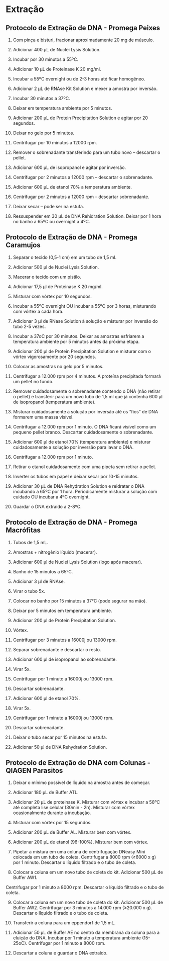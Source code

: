 # Extração

## Protocolo de Extração de DNA - Promega **Peixes**

1. Com pinça e bisturi, fracionar aproximadamente 20 mg de músculo.

2. Adicionar 400 μL de Nuclei Lysis Solution.

3. Incubar por 30 minutos a 55ºC.

4. Adicionar 10 μL de Proteinase K 20 mg/ml.

5. Incubar a 55ºC overnight ou de 2-3 horas até ficar homogêneo.

6. Adicionar 2 μL de RNAse Kit Solution e mexer a amostra por inversão.

7. Incubar 30 minutos a 37ºC.

8. Deixar em temperatura ambiente por 5 minutos.

9. Adicionar 200 μL de Protein Precipitation Solution e agitar por 20 segundos.

10. Deixar no gelo por 5 minutos.

11. Centrifugar por 10 minutos a 12000 rpm.

12. Remover o sobrenadante transferindo para um tubo novo – descartar o pellet.

13. Adicionar 600 μL de isopropanol e agitar por inversão.

14. Centrifugar por 2 minutos a 12000 rpm – descartar o sobrenadante.

15. Adicionar 600 μL de etanol 70% a temperatura ambiente.

16. Centrifugar por 2 minutos a 12000 rpm – descartar sobrenadante.

17. Deixar secar – pode ser na estufa.

18. Ressuspender em 30 μL de DNA Rehidration Solution. Deixar por 1 hora no banho a 65ºC ou overnight a 4ºC.


## Protocolo de Extração de DNA - Promega **Caramujos**

1. Separar o tecido (0,5-1 cm) em um tubo de 1,5 ml.

2. Adicionar 500 μl de Nuclei Lysis Solution.

3. Macerar o tecido com um pistilo.

4. Adicionar 17,5 μl de Proteinase K 20 mg/ml.

5. Misturar com vórtex por 10 segundos.

6. Incubar a 55ºC overnight OU incubar a 55ºC por 3 horas, misturando com vórtex a cada hora.

7. Adicionar 3 μl de RNase Solution à solução e misturar por inversão do tubo 2-5 vezes.

8. Incubar a 37oC por 30 minutos. Deixar as amostras esfriarem a temperatura ambiente por 5 minutos antes da próxima etapa.

9. Adicionar 200 μl de Protein Precipitation Solution e misturar com o vórtex vigorosamente por 20 segundos.
10. Colocar as amostras no gelo por 5 minutos.

11. Centrifugar a 12.000 rpm por 4 minutos. A proteína precipitada formará um pellet no fundo.

12. Remover cuidadosamente o sobrenadante contendo o DNA (não retirar o pellet) e transferir para um novo tubo de 1,5 ml que já contenha 600 μl de isopropanol (temperatura ambiente).

13. Misturar cuidadosamente a solução por inversão até os “fios” de DNA formarem uma massa visível.

14. Centrifugar a 12.000 rpm por 1 minuto. O DNA ficará visível como um pequeno pellet branco. Descartar cuidadosamente o sobrenadante.

15. Adicionar 600 μl de etanol 70% (temperatura ambiente) e misturar cuidadosamente a solução por inversão para lavar o DNA.

16. Centrifugar a 12.000 rpm por 1 minuto.

17. Retirar o etanol cuidadosamente com uma pipeta sem retirar o pellet.

18. Inverter os tubos em papel e deixar secar por 10-15 minutos.

19. Adicionar 30 μL de DNA Rehydration Solution e reidratar o DNA incubando a 65ºC por 1 hora. Periodicamente misturar a solução com cuidado OU incubar a 4ºC overnight.

20. Guardar o DNA extraído a 2-8ºC.


## Protocolo de Extração de DNA - Promega **Macrófitas**

1. Tubos de 1,5 mL.

2. Amostras + nitrogênio líquido (macerar).

3. Adicionar 600 μl de Nuclei Lysis Solution (logo após macerar).

4. Banho de 15 minutos a 65°C.

5. Adicionar 3 μl de RNAse.

6. Virar o tubo 5x.

7. Colocar no banho por 15 minutos a 37°C (pode segurar na mão).

8. Deixar por 5 minutos em temperatura ambiente.

9. Adicionar 200 μl de Protein Precipitation Solution.

10. Vórtex.

11. Centrifugar por 3 minutos a 16000j ou 13000 rpm.

12. Separar sobrenadante e descartar o resto.

13. Adicionar 600 μl de isopropanol ao sobrenadante.

14. Virar 5x.

15. Centrifugar por 1 minuto a 16000j ou 13000 rpm.

16. Descartar sobrenadante.

17. Adicionar 600 μl de etanol 70%.

18. Virar 5x.

19. Centrifugar por 1 minuto a 16000j ou 13000 rpm.

20. Descartar sobrenadante.

21. Deixar o tubo secar por 15 minutos na estufa.

22. Adicionar 50 μl de DNA Rehydration Solution.


## Protocolo de Extração de DNA com Colunas - QIAGEN **Parasitos**

1. Deixar o mínimo possível de líquido na amostra antes de começar.

2. Adicionar 180 μL de Buffer ATL.

3. Adicionar 20 μL de proteinase K. Misturar com vórtex e incubar a 56ºC até completa lise celular (30min - 2h).
Misturar com vórtex ocasionalmente durante a incubação.

4. Misturar com vórtex por 15 segundos.

5. Adicionar 200 μL de Buffer AL. Misturar bem com vórtex.

6. Adicionar 200 μL de etanol (96-100%). Misturar bem com vórtex.

7. Pipetar a mistura em uma coluna de centrifugação DNeasy Mini colocada em um tubo de coleta. Centrifugar a
8000 rpm (≥6000 x g) por 1 minuto. Descartar o líquido filtrado e o tubo de coleta.

8. Colocar a coluna em um novo tubo de coleta do kit. Adicionar 500 μL de Buffer AW1.

Centrifugar por 1 minuto a 8000 rpm. Descartar o líquido filtrado e o tubo de coleta.

9. Colocar a coluna em um novo tubo de coleta do kit. Adicionar 500 μL de Buffer AW2. Centrifugar por 3 minutos
a 14.000 rpm (≥20.000 x g). Descartar o líquido filtrado e o tubo de coleta.

10. Transferir a coluna para um eppendorf de 1,5 mL.

11. Adicionar 50 μL de Buffer AE no centro da membrana da coluna para a eluição do DNA. Incubar por 1 minuto a
temperatura ambiente (15-25oC). Centrifugar por 1 minuto a 8000 rpm.

12. Descartar a coluna e guardar o DNA extraído.
